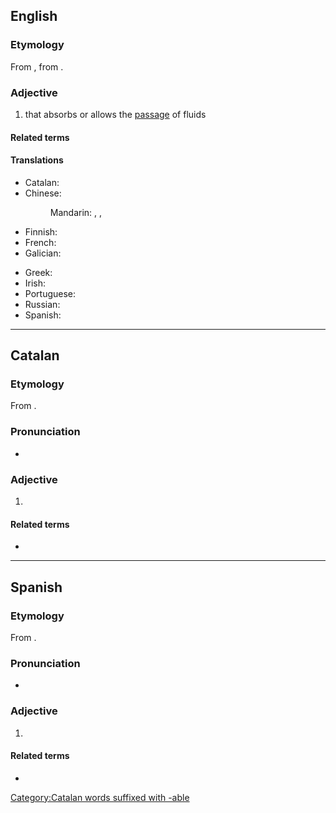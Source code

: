 {{also|perméable}}
==English==

===Etymology===
From {{bor|en|frm|perméable}}, from {{der|en|la|permeābilis}}.

===Adjective===
{{en-adj}}

# that absorbs or allows the [[passage]] of fluids
#: {{ux|en|Rainwater sinks through '''permeable''' rock to form an underground reservoir.}}
#: {{syn|en|water-permeable}}
#: {{ant|en|impermeable}}

====Related terms====
{{rel2
|permeability
|nonpermeable
|lang=en}}

====Translations====
{{trans-top|that absorbs or allows the passage of fluids}}
* Catalan: {{t+|ca|permeable}}
* Chinese:
*: Mandarin: {{t|cmn|[[可]][[滲透]][[的]]}}, {{t|cmn|[[可]][[渗透]][[的]]|tr=kě shèntòu de}}, {{t|cmn|[[透水]][[的]]|tr=tòushuǐ de}}
* Finnish: {{t+|fi|läpäisevä}}
* French: {{t+|fr|perméable|m|f}}
* Galician: {{t+|gl|permeable|m|f}}
{{trans-mid}}
* Greek: {{t+|el|διαπερατός|m}}
* Irish: {{t|ga|tréscaoilteach}}
* Portuguese: {{t+|pt|permeável}}
* Russian: {{t-needed|ru}}
* Spanish: {{t|es|permeable}}
{{trans-bottom}}

----

==Catalan==

===Etymology===
From {{der|ca|la|permeābilis}}.

===Pronunciation===
* {{ca-IPA}}

===Adjective===
{{ca-adj|mf}}

# {{l|en|permeable}}
#: {{ant|ca|impermeable}}

====Related terms====
* {{l|ca|permeabilitat}}

[[Category:Catalan words suffixed with -able]]

----

==Spanish==

===Etymology===
From {{der|es|la|permeābilis}}.

===Pronunciation===
* {{es-IPA}}

===Adjective===
{{es-adj|mf}}

# {{l|en|permeable}}
#: {{ant|es|impermeable}}

====Related terms====
* {{l|es|permeabilidad}}